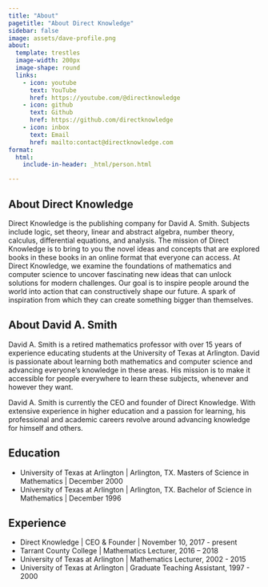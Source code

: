 ```yaml
---
title: "About"
pagetitle: "About Direct Knowledge"
sidebar: false
image: assets/dave-profile.png
about:
  template: trestles
  image-width: 200px
  image-shape: round
  links:
    - icon: youtube
      text: YouTube
      href: https://youtube.com/@directknowledge
    - icon: github
      text: Github
      href: https://github.com/directknowledge
    - icon: inbox
      text: Email
      href: mailto:contact@directknowledge.com
format:
  html:
    include-in-header: _html/person.html

---
```


## About Direct Knowledge

Direct Knowledge is the publishing company for David A. Smith.  Subjects include logic, set theory, linear and abstract algebra, number theory, calculus, differential equations, and analysis. The mission of Direct Knowledge is to bring to you the novel ideas and concepts that are explored books in these books in an online format that everyone can access. At Direct Knowledge, we examine the foundations of mathematics and computer science to uncover fascinating new ideas that can unlock solutions for modern challenges. Our goal is to inspire people around the world into action that can constructively shape our future. A spark of inspiration from which they can create something bigger than themselves. 

## About David A. Smith

David A. Smith is a retired mathematics professor with over 15 years of experience educating students at the University of Texas at Arlington. David is passionate about learning both mathematics and computer science and advancing everyone's knowledge in these areas. His mission is to make it accessible for people everywhere to learn these subjects, whenever and however they want. 

David A. Smith is currently the CEO and founder of Direct Knowledge. With extensive experience in higher education and a passion for learning, his professional and academic careers revolve around advancing knowledge for himself and others. 

## Education

- University of Texas at Arlington | Arlington, TX. Masters of Science in Mathematics | December 2000
- University of Texas at Arlington | Arlington, TX. Bachelor of Science in Mathematics | December 1996

## Experience

- Direct Knowledge | CEO & Founder | November 10, 2017 - present
- Tarrant County College | Mathematics Lecturer, 2016 – 2018
- University of Texas at Arlington | Mathematics Lecturer, 2002 - 2015
- University of Texas at Arlington | Graduate Teaching Assistant, 1997 - 2000

